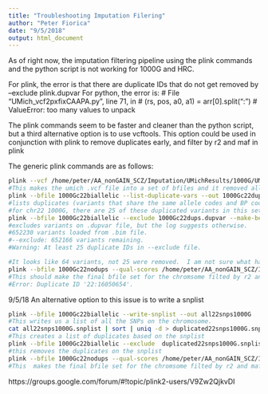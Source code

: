 ```yaml
---
title: "Troubleshooting Imputation Filering"
author: "Peter Fiorica"
date: "9/5/2018"
output: html_document
---
```


As of right now, the imputation filtering pipeline using the plink commands and the python script is not working for 1000G and HRC.

For plink, the error is that there are duplicate IDs that do not get removed by --exclude plink.dupvar
For python, the error is:
#  File "UMich_vcf2pxfixCAAPA.py", line 71, in <module>
#      (rs, pos, a0, a1) = arr[0].split(":")
#  ValueError: too many values to unpack

The plink commands seem to be faster and cleaner than the python script, but a third alternative option is to use vcftools.
This option could be used in conjunction with plink to remove duplicates early, and filter by r2 and maf in plink

The generic plink commands are as follows:
```bash
plink --vcf /home/peter/AA_nonGAIN_SCZ/Imputation/UMichResults/1000G/UMich1000G/chr22.dose.vcf.gz --biallelic-only --make-bed --out 1000Gc22biallelic
#This makes the umich .vcf file into a set of bfiles and it removed all SNPs with more than 2 alleles
plink --bfile 1000Gc22biallelic --list-duplicate-vars --out 1000Gc22dups
#lists duplicates (variants that share the same allele codes and BP coordinates)
#for chr22 1000G, there are 25 of these duplicated variants in this set
plink --bfile 1000Gc22biallelic --exclude 1000Gc22dups.dupvar --make-bed --out 1000Gc22nodups 
#excludes variants on .dupvar file, but the log suggests otherwise.
#652230 variants loaded from .bim file.
#--exclude: 652166 variants remaining.
#Warning: At least 25 duplicate IDs in --exclude file.

#It looks like 64 variants, not 25 were removed.  I am not sure what happened with the 25 "duplicate IDs"
plink --bfile 1000Gc22nodups --qual-scores /home/peter/AA_nonGAIN_SCZ/Imputation/UMichResults/1000G/UMich1000G/chr22.info 7 1 1 --qual-threshold 0.8 --maf 0.01 --make-bed  --out /home/peter/AA_nonGAIN_SCZ/Imputation/UMichResults/1000G/UMich1000G/UMichFiltered/chr22
#This should make the final bfile set for the chromsome filted by r2 and maf
#Error: Duplicate ID '22:16050654'.
```

9/5/18
An alternative option to this issue is to write a snplist
```bash
plink --bfile 1000Gc22biallelic --write-snplist --out all22snps1000G
#This writes us a list of all the SNPs on the chromosome.
cat all22snps1000G.snplist | sort | uniq -d > duplicated22snps1000G.snplist
#This creates a list of duplicates based on the snplist
plink --bfile 1000Gc22biallelic --exclude  duplicated22snps1000G.snplist --make-bed --out 1000Gc22nodups
#this removes the duplicates on the snplist
plink --bfile 1000Gc22nodups --qual-scores /home/peter/AA_nonGAIN_SCZ/Imputation/UMichResults/1000G/UMich1000G/chr22.info 7 1 1 --qual-threshold 0.8 --maf 0.01 --make-bed  --out /home/peter/AA_nonGAIN_SCZ/Imputation/UMichResults/1000G/UMich1000G/UMichFiltered/chr22
#This  makes the final bfile set for the chromsome filted by r2 and maf
```
https://groups.google.com/forum/#!topic/plink2-users/V9Zw2QjkvDI
